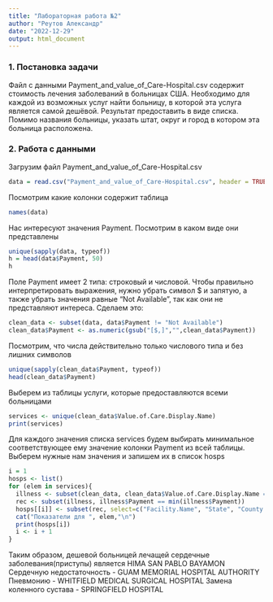 ---
title: "Лабораторная работа №2"
author: "Реутов Александр"
date: "2022-12-29"
output: html_document
---
### 1. Постановка задачи
Файл с данными Payment_and_value_of_Care-Hospital.csv содержит стоимость лечения заболеваний в больницах США. Необходимо для каждой из возможных услуг найти больницу, в которой эта услуга является самой дешёвой. Результат предоставить в виде списка. Помимо названия больницы, указать штат, округ и город в котором эта больница расположена.

### 2. Работа с данными
Загрузим файл Payment_and_value_of_Care-Hospital.csv

```{r}
data = read.csv("Payment_and_value_of_Care-Hospital.csv", header = TRUE)
```

Посмотрим какие колонки содержит таблица
```{r}
names(data)
```
Нас интересуют значения Payment. Посмотрим в каком виде они представлены
```{r}
unique(sapply(data, typeof))
h = head(data$Payment, 50)
h
```
Поле Payment имеет 2 типа: строковый и числовой. Чтобы правильно интерпретировать выражения, нужно убрать символ $ и запятую, а также убрать значения равные "Not Available", так как они не представляют интереса. Сделаем это:
```{r}
clean_data <- subset(data, data$Payment != "Not Available")
clean_data$Payment <- as.numeric(gsub("[$,]","",clean_data$Payment))
```
Посмотрим, что числа действительно только числового типа и без лишних символов
```{r}
unique(sapply(clean_data$Payment, typeof))
head(clean_data$Payment)
```
Выберем из таблицы услуги, которые предоставляются всеми больницами
```{r}
services <- unique(clean_data$Value.of.Care.Display.Name)
print(services)
```
Для каждого значения списка services будем выбирать минимальное соответствующее ему значение колонки Payment из всей таблицы. Выберем нужные нам значения и запишем их в список hosps
```{r}
i = 1
hosps <- list()
for (elem in services){
  illness <- subset(clean_data, clean_data$Value.of.Care.Display.Name == elem)
  rec <- subset(illness, illness$Payment == min(illness$Payment))
  hosps[[i]] <- subset(rec, select=c("Facility.Name", "State", "County.Name", "City", "Payment"))
  cat("Показатели для ", elem,"\n")
  print(hosps[i])
  i <- i + 1
}
```
Таким образом, дешевой больницей лечащей сердечные заболевания(приступы) является HIMA SAN PABLO BAYAMON
Сердечную недостаточность - GUAM MEMORIAL  HOSPITAL AUTHORITY
Пневмонию - WHITFIELD MEDICAL SURGICAL HOSPITAL
Замена коленного сустава - SPRINGFIELD HOSPITAL